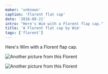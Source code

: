 ```yaml
---
maker: 'unknown'
caption: 'Florent flat cap'
date: '2018-09-21'
intro: "Here's Wim with a Florent flap cap."
title: 'A Florent flat cap by Wim'
tags: ['florent']
---
```


<!-- truncate -->

Here's Wim with a Florent flap cap.

![Another picture from this Florent](https://posts.freesewing.org/uploads/florent_by_wim_2_fd067a2d8c.jpg 'Another picture from this Florent')

![Another picture from this Florent](https://posts.freesewing.org/uploads/florent_by_wim_3_add715829e.jpg)
